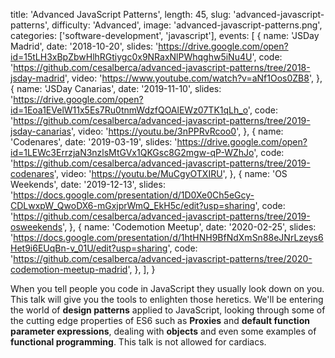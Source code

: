   title: 'Advanced JavaScript Patterns',
  length: 45,
  slug: 'advanced-javascript-patterns',
  difficulty: 'Advanced',
  image: 'advanced-javascript-patterns.png',
  categories: ['software-development', 'javascript'],
  events: [
    {
      name: 'JSDay Madrid',
      date: '2018-10-20',
      slides: 'https://drive.google.com/open?id=15tLH3xBpZbwHlhRGtiygc0x9NRaxNlPWhqghw5iNu4U',
      code: 'https://github.com/cesalberca/advanced-javascript-patterns/tree/2018-jsday-madrid',
      video: 'https://www.youtube.com/watch?v=aNf1Oos0ZB8',
    },
    {
      name: 'JSDay Canarias',
      date: '2019-11-10',
      slides: 'https://drive.google.com/open?id=1Eoa1EVelW11x5Es7Ru0tnmWdzfQOAlEWz07TK1qLh_o',
      code: 'https://github.com/cesalberca/advanced-javascript-patterns/tree/2019-jsday-canarias',
      video: 'https://youtu.be/3nPPRvRcoo0',
    },
    {
      name: 'Codenares',
      date: '2019-03-19',
      slides: 'https://drive.google.com/open?id=1LEWc3ErrzjaN3nzlsMtGVx1QKGsc8G2mgw-qP-WZhJo',
      code: 'https://github.com/cesalberca/advanced-javascript-patterns/tree/2019-codenares',
      video: 'https://youtu.be/MuCgyOTXIRU',
    },
    {
      name: 'OS Weekends',
      date: '2019-12-13',
      slides: 'https://docs.google.com/presentation/d/1D0Xe0Ch5eGcy-CDLwxpW_QwoDX6-mGxjprWmQ_EkH5c/edit?usp=sharing',
      code: 'https://github.com/cesalberca/advanced-javascript-patterns/tree/2019-osweekends',
    },
    {
      name: 'Codemotion Meetup',
      date: '2020-02-25',
      slides: 'https://docs.google.com/presentation/d/1htHNH9BfNdXmSn88eJNrLzeys6Het9i6EUqBn-v_01U/edit?usp=sharing',
      code: 'https://github.com/cesalberca/advanced-javascript-patterns/tree/2020-codemotion-meetup-madrid',
    },
  ],
}

When you tell people you code in JavaScript they usually look down on you. This talk will give you the tools to enlighten those heretics. We'll be entering the world of **design patterns** applied to JavaScript, looking through some of the cutting edge properties of ES6 such as **Proxies** and **default function parameter expressions**, dealing with **objects** and even some examples of **functional programming**. This talk is not allowed for cardiacs.
